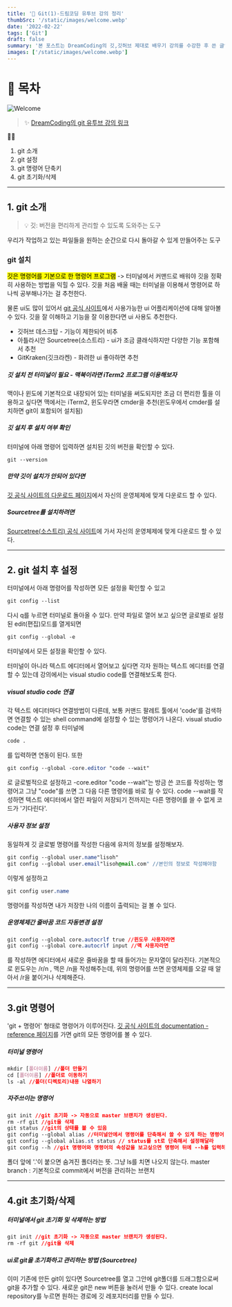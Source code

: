 ```yaml
---
title: '🎉 Git(1)-드림코딩 유투브 강의 정리'
thumbSrc: '/static/images/welcome.webp'
date: '2022-02-22'
tags: ['Git']
draft: false
summary: '본 포스트는 DreamCoding의 깃,깃허브 제대로 배우기 강의를 수강한 후 쓴 글입니다.'
images: ['/static/images/welcome.webp']
---
```


# 📌 목차

![Welcome](/static/images/welcome.webp)

> ✨ [DreamCoding의 git 유투브 강의 링크](https://www.youtube.com/watch?v=Z9dvM7qgN9s)

💁🏻

1. git 소개
2. git 설정
3. git 명령어 단축키
4. git 초기화/삭제

---

## 1. git 소개

> 💡 깃: 버전을 편리하게 관리할 수 있도록 도와주는 도구

우리가 작업하고 있는 파일들을 원하는 순간으로 다시 돌아갈 수 있게 만들어주는 도구

### git 설치

<mark>깃은 명령어를 기본으로 한 명령어 프로그램</mark> -> 터미널에서 커맨드로 배워야 깃을 정확히 사용하는
방법을 익힐 수 있다. 깃을 처음 배울 때는 터미널을 이용해서 명령어로 하나씩 공부해나가는 걸 추천한다.

물론 ui도 많이 있어서 [git 공식 사이트](https://git-scm.com/downloads/guis)에서 사용가능한 ui 어플리케이션에 대해 알아볼 수 있다. 깃을 잘 이해하고 기능을 잘 이용한다면 ui 사용도 추천한다.

- 깃허브 데스크탑 - 기능이 제한되어 비추
- 아틀라시안 Sourcetree(소스트리) - ui가 조금 클래식하지만 다양한 기능 포함해서 추천
- GitKraken(깃크라켄) - 화려한 ui 좋아하면 추천

##### 깃 설치 전 터미널이 필요 - 맥북이라면 iTerm2 프로그램 이용해보자

맥이나 윈도에 기본적으로 내장되어 있는 터미널을 써도되지만 조금 더 편리한 툴을 이용하고 싶다면
맥에서는 iTerm2, 윈도우라면 cmder을 추천(윈도우에서 cmder를 설치하면 git이 포함되어 설치됨)

##### 깃 설치 후 설치 여부 확인

터미널에 아래 명령어 입력하면 설치된 깃의 버전을 확인할 수 있다.

```css
git --version
```

##### 만약 깃이 설치가 안되어 있다면

[깃 공식 사이트의 다운로드 페이지](https://git-scm.com/downloads/guis)에서 자신의 운영체제에 맞게 다운로드 할 수 있다.

##### Sourcetree를 설치하려면

[Sourcetree(소스트리) 공식 사이트](https://www.sourcetreeapp.com/)에 가서 자신의 운영체제에 맞게 다운로드 할 수 있다.

---

## 2. git 설치 후 설정

터미널에서 아래 명령어를 작성하면 모든 설정을 확인할 수 있고

```css
git config --list
```

다시 q를 누르면 터미널로 돌아올 수 있다.
만약 파일로 열어 보고 싶으면 글로벌로 설정된 edit(편집)모드를 열게되면

```css
git config --global -e
```

터미널에서 모든 설정을 확인할 수 있다.

터미널이 아니라 텍스트 에디터에서 열어보고 싶다면 각자 원하는 텍스트 에디터를 연결할 수 있는데
강의에서는 visual studio code를 연결해보도록 한다.

##### visual studio code 연결

각 텍스트 에디터마다 연결방법이 다른데, 보통 커맨드 팔레트 툴에서 'code'를 검색하면 연결할 수 있는 shell command에 설정할 수 있는 명령어가 나온다.
visual studio code는 연결 설정 후 터미널에

```css
code .
```

를 입력하면 연동이 된다. 또한

```css
git config --global -core.editor "code --wait"
```

로 글로벌적으로 설정하고 -core.editor "code --wait"는 방금 쓴 코드를 작성하는 명령어고
그냥 "code"를 쓰면 그 다음 다른 명령어를 바로 칠 수 있다. code --wait를 작성하면 텍스트 에디터에서 열린 파일이 저장되기 전까지는 다른 명령어를 쓸 수 없게 코드가 '기다린다'.

##### 사용자 정보 설정

동일하게 깃 글로벌 명령어를 작성한 다음에 유저의 정보를 설정해보자.

```css
git config --global user.name"lisoh"
git config --global user.email"lisoh@mail.com" //본인의 정보로 작성해야함
```

이렇게 설정하고

```css
git config user.name
```

명령어를 작성하면 내가 저장한 나의 이름이 출력되는 걸 볼 수 있다.

##### 운영체제간 줄바꿈 코드 자동변경 설정

```css
git config --global core.autocrlf true //윈도우 사용자라면
git config --global core.autocrlf input //맥 사용자라면
```

를 작성하면 에디터에서 새로운 줄바꿈을 할 때 들어가는 문자열이 달라진다.
기본적으로 윈도우는 /r/n , 맥은 /n을 작성해주는데, 위의 명령어를 쓰면
운영체제를 오갈 때 알아서 /r을 붙이거나 삭제해준다.

---

## 3.git 명령어

'git + 명령어' 형태로 명령어가 이루어진다.
[깃 공식 사이트의 documentation - reference 페이지](https://git-scm.com/docs)를 가면 git의 모든 명령어를 볼 수 있다.

##### 터미널 명령어

```css
mkdir [폴더이름] //폴더 만들기
cd [폴더이름] //폴더로 이동하기
ls -al //폴더(디렉토리)내용 나열하기
```

##### 자주쓰이는 명령어

```css
git init //git 초기화 -> 자동으로 master 브랜치가 생성된다.
rm -rf git //git을 삭제
git status //git의 상태를 볼 수 있음
git config --global alias //터미널안에서 명령어를 단축해서 쓸 수 있게 하는 명령어
git config --global alias.st status // status를 st로 단축해서 설정해달라
git config --h //git 명령어와 명령어의 속성값을 보고싶으면 명령어 뒤에 --h를 입력하면 된다.
```

폴더 앞에 '.'이 붙으면 숨겨진 폴더라는 뜻.
그냥 ls를 치면 나오지 않는다.
master branch : 기본적으로 commit에서 버전을 관리하는 브랜치

---

## 4.git 초기화/삭제

##### 터미널에서 git 초기화 및 삭제하는 방법

```css
git init //git 초기화 -> 자동으로 master 브랜치가 생성된다.
rm -rf git //git을 삭제
```

##### ui로 git을 초기화하고 관리하는 방법 (Sourcetree)

이미 기존에 만든 git이 있다면 Sourcetree를 열고 그안에 git폴더를 드래그함으로써 git을 추가할 수 있다.
새로운 git은 new 버튼을 눌러서 만들 수 있다.
create local repository를 누르면 원하는 경로에 깃 레포지터리를 만들 수 있다.
